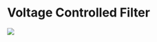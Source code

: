 = Voltage Controlled Filter =

<img src="http://land-boards.com/blwiki/images/1/1c/ER-VCF-02_Front-Back-720px.jpg"></img>
